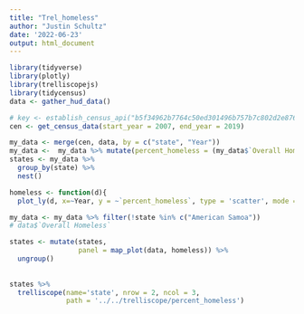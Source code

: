 ```yaml
---
title: "Trel_homeless"
author: "Justin Schultz"
date: '2022-06-23'
output: html_document
---
```


```r
library(tidyverse)
library(plotly)
library(trelliscopejs)
library(tidycensus)
data <- gather_hud_data()

# key <- establish_census_api("b5f34962b7764c50ed301496b757b7c802d2e876")
cen <- get_census_data(start_year = 2007, end_year = 2019)


```

```r
my_data <- merge(cen, data, by = c("state", "Year"))
my_data <-  my_data %>% mutate(percent_homeless = (my_data$`Overall Homeless`/my_data$`Estimate!!Total`)*100)
states <- my_data %>% 
  group_by(state) %>% 
  nest()
```



```r
homeless <- function(d){
  plot_ly(d, x=~Year, y = ~`percent_homeless`, type = 'scatter', mode = 'lines')}

my_data <- my_data %>% filter(!state %in% c("American Samoa"))
# data$`Overall Homeless`
```

```r
states <- mutate(states, 
                 panel = map_plot(data, homeless)) %>% 
  ungroup()
  
  
states %>%
  trelliscope(name='state', nrow = 2, ncol = 3,
              path = '../../trelliscope/percent_homeless')
```


